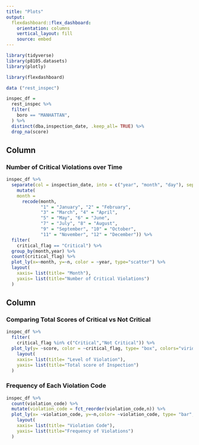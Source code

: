 ```yaml
---
title: "Plots"
output: 
  flexdashboard::flex_dashboard:
    orientation: columns
    vertical_layout: fill
    source: embed
---
```


```r
library(tidyverse)
library(p8105.datasets)
library(plotly)

library(flexdashboard)
```

```r
data ("rest_inspec")

inspec_df =
  rest_inspec %>% 
  filter(
    boro == "MANHATTAN",
  ) %>% 
  distinct(dba,inspection_date, .keep_all= TRUE) %>% 
  drop_na(score)
```
Column {data-width=650}
-----------------------------------------------------------------------

###  Number of Critical Violations over Time

```r
inspec_df %>% 
  separate(col = inspection_date, into = c("year", "month", "day"), sep ="-", remove = TRUE, convert = TRUE, extra = 'warn',fill='warn') %>% 
    mutate(
    month = 
      recode(month, 
             "1" = "January", "2" = "February",
             "3" = "March", "4" = "April",
             "5" = "May", "6" = "June",
             "7" = "July", "8" = "August",
             "9" = "September", "10" = "October",
             "11" = "November", "12" = "December")) %>%
  filter(
    critical_flag == "Critical") %>% 
  group_by(month,year) %>% 
  count(critical_flag) %>% 
  plot_ly(x=~month, y=~n, color = ~year, type="scatter") %>% 
  layout(
    xaxis= list(title= "Month"),
    yaxis= list(title="Number of Critical Violations")
  )
```

Column {data-width=350}
-----------------------------------------------------------------------

### Comparing Total Scores of Critical vs Not Critical

```r
inspec_df %>%
  filter(
    critical_flag %in% c("Critical","Not Critical")) %>% 
  plot_ly(y= ~score, color = ~critical_flag, type= "box", colors="viridis") %>% 
    layout(
    xaxis= list(title= "Level of Violation"),
    yaxis= list(title="Total score of Inspection")
  )
```

### Frequency of Each Violation Code

```r
inspec_df %>% 
  count(violation_code) %>% 
  mutate(violation_code = fct_reorder(violation_code,n)) %>% 
  plot_ly(x= ~violation_code, y=~n,color= ~violation_code, type= "bar", colors="viridis") %>% 
    layout(
    xaxis= list(title= "Violation Code"),
    yaxis= list(title="Frequency of Violations")
  )
```

